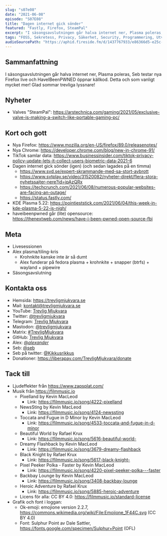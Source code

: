 ```yaml
---
slug: "s07e08"
date: "2021-06-08"
episode: "S07E08"
title: "Dagen internet gick sönder"
featured: "Fastly, Firefox, SteamPal"
excerpt: "I säsongsavslutningen går halva internet ner, Plasma poleras, Seb testar nya Firefox live och HaveIBeenPWNED öppnar källkod. Detta och som vanligt mycket mer! Glad sommar trevliga lyssnare!"
tags: "FOSS, Sekretess, Privacy, Säkerhet, Security, Programmering, Utveckling, Mjukvara, Technology, Linux, Open Source, Valve, SteamPal, Firefox, Chrome, Fastly, CDN, TikTok, haveibeenpwned, Krohnkite"
audioSourcePath: "https://aphid.fireside.fm/d/1437767933/e86366d5-e25c-4aab-9a13-33b7144ac160/772ccd60-02e7-4ea0-afba-78954baebe62.mp3"
---
```


## Sammanfattning

I säsongsavslutningen går halva internet ner, Plasma poleras, Seb testar nya Firefox live och HaveIBeenPWNED öppnar källkod. Detta och som vanligt mycket mer! Glad sommar trevliga lyssnare!

## Nyheter

- Valves "SteamPal": https://arstechnica.com/gaming/2021/05/exclusive-valve-is-making-a-switch-like-portable-gaming-pc/

## Kort och gott

- Nya Firefox: https://www.mozilla.org/en-US/firefox/89.0/releasenotes/
- Nya Chrome: https://developer.chrome.com/blog/new-in-chrome-91/
- TikTok samlar data: https://www.businessinsider.com/tiktok-privacy-policy-update-lets-it-collect-users-biometric-data-2021-6
- Dagen internet gick sönder (igen) (och sedan lagades på en timma)
  - https://www.svd.se/expert-skrammande-med-sa-stort-avbrott
  - https://www.svtplay.se/video/31520082/nyheter-direkt/flera-stora-nyhetssajter-nere?id=jpAzQRx
  - https://techcrunch.com/2021/06/08/numerous-popular-websites-are-facing-an-outage/
  - https://status.fastly.com/
- KDE Plasma 5.22: https://pointieststick.com/2021/06/04/this-week-in-kde-plasma-5-22-is-nigh/
- haveibeenpwned går (lite) opensource: https://thenextweb.com/news/have-i-been-pwned-open-source-fbi

## Meta

- Livesessionen
- Alex plasma/tiling-kris
  - Krohnkite kanske inte är så dumt
  - Alex funderar på fedora plasma + krohnkite + snapper (btrfs) + wayland + pipewire
- Säsongsavslutning

## Kontakta oss

- Hemsida: https://trevligmjukvara.se
- Mail: kontakt@trevligmjukvara.se
- YouTube: [Trevlig Mjukvara](https://www.youtube.com/channel/UCRVmpkj-XM6UhUCjGiL3hhQ)
- Twitter: [@trevligmjukvara](https://twitter.com/trevligmjukvara)
- Telegram: [Trevlig Mjukvara](https://t.me/trevligmjukvara)
- Mastodon: [@trevligmjukvara](https://mastodon.linuxkompis.se/@trevligmjukvara)
- Matrix: [#TrevligMjukvara](https://matrix.to/#/%23TrevligMjukvara:matrix.org)
- GitHub: [Trevlig Mjukvara](https://github.com/trevligmjukvara)
- Alex: [@_alexander_](https://mastodon.online/@_alexander_)
- Seb: [@seb](https://social.gelotte.dev/@seb)
- Seb på twitter: [@Kikkusrikkus](https://twitter.com/Kikkusrikkus)
- Donationer: https://liberapay.com/TrevligMjukvara/donate

## Tack till

- Ljudeffekter från https://www.zapsplat.com/
- Musik från https://filmmusic.io
  - Pixelland by Kevin MacLeod
    - Link: https://filmmusic.io/song/4222-pixelland
  - NewsSting by Kevin MacLeod
    - Link: https://filmmusic.io/song/4124-newssting
  - Toccata and Fugue in D Minor by Kevin MacLeod
    - Link: https://filmmusic.io/song/4533-toccata-and-fugue-in-d-minor
  - Beautiful World by Rafael Krux
    - Link: https://filmmusic.io/song/5616-beautiful-world-
  - Dreamy Flashback by Kevin MacLeod
    - Link: https://filmmusic.io/song/3679-dreamy-flashback
  - Black Knight by Rafael Krux
    - Link: https://filmmusic.io/song/5617-black-knight-
  - Pixel Peeker Polka - Faster by Kevin MacLeod
    - Link: https://filmmusic.io/song/4220-pixel-peeker-polka---faster
  - Backbay Lounge by Kevin MacLeod
    - Link: https://filmmusic.io/song/3408-backbay-lounge
  - Heroic Adventure by Rafael Krux
    - Link: https://filmmusic.io/song/5885-heroic-adventure
  - Licens för alla: CC BY 4.0: https://filmmusic.io/standard-license
- Grafik och font i loggan:
  - Ok-emoji: emojione version 2.2.7, https://commons.wikimedia.org/wiki/File:Emojione_1F44C.svg (CC BY 4.0)
  - Font: Sulphur Point av Dale Sattler, https://fonts.google.com/specimen/Sulphur+Point (OFL)
